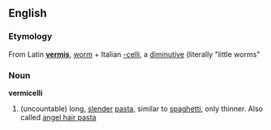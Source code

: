==English==
===Etymology===
From Latin '''[[vermis]]''', [[worm]] + Italian [[-celli]], a [[diminutive]] (literally "little worms"

===Noun===
'''vermicelli'''
{{wikipedia}}
#(uncountable) long, [[slender]] [[pasta]], similar to [[spaghetti]], only thinner.  Also called [[angel hair pasta]]